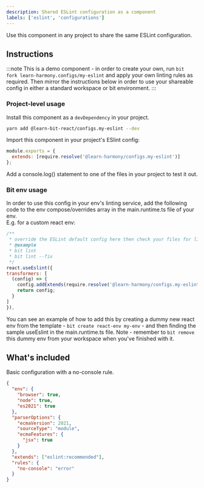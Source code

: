```yaml
---
description: Shared ESLint configuration as a component
labels: ['eslint', 'configurations']
---
```


Use this component in any project to share the same ESLint configuration.

## Instructions

:::note
This is a demo component - in order to create your own, run `bit fork learn-harmony.configs/my-eslint` and apply your own linting rules as required.
Then mirror the instructions below in order to use your shareable config in either a standard workspace or bit environment.
::: 

### Project-level usage

Install this component as a `devDependency` in your project.

```bash
yarn add @learn-bit-react/configs.my-eslint --dev
```

Import this component in your project's ESlint config:

```js
module.exports = {
  extends: [require.resolve('@learn-harmony/configs.my-eslint')]
};
```

Add a console.log() statement to one of the files in your project to test it out.

### Bit env usage

In order to use this config in your env's linting service, add the following code to the env compose/overrides array in the main.runtime.ts file of your env.  
E.g. for a custom react env:

```js
/**
 * override the ESLint default config here then check your files for lint errors
 * @example
 * bit lint
 * bit lint --fix
 */
react.useEslint({
transformers: [
  (config) => {
    config.addExtends(require.resolve('@learn-harmony/configs.my-eslint'));
    return config;
  }
]
}),
```

You can see an example of how to add this by creating a dummy new react env from the template - `bit create react-env my-env` - and then finding the sample useEslint in the main.runtime.ts file. 
Note - remember to `bit remove` this dummy env from your workspace when you've finished with it.

## What's included

Basic configuration with a no-console rule.

```json
{
  "env": {
    "browser": true,
    "node": true,
    "es2021": true
  },
  "parserOptions": {
    "ecmaVersion": 2021,
    "sourceType": "module",
    "ecmaFeatures": {
      "jsx": true
    }
  },
  "extends": ["eslint:recommended"],
  "rules": {
    "no-console": "error"
  }
}
```
